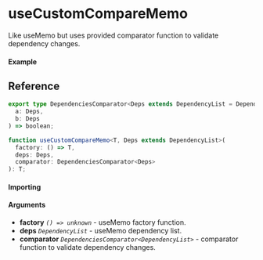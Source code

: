 
<Meta title="Miscellaneous/useCustomCompareMemo" component={Example} />

# useCustomCompareMemo

Like useMemo but uses provided comparator function to validate dependency changes.

#### Example

<Canvas>
  <Story story={Example} inline />
</Canvas>

## Reference

```ts
export type DependenciesComparator<Deps extends DependencyList = DependencyList> = (
  a: Deps,
  b: Deps
) => boolean;

function useCustomCompareMemo<T, Deps extends DependencyList>(
  factory: () => T,
  deps: Deps,
  comparator: DependenciesComparator<Deps>
): T;
```

#### Importing

<ImportPath />

#### Arguments

- **factory** _`() => unknown`_ - useMemo factory function.
- **deps** _`DependencyList`_ - useMemo dependency list.
- **comparator** _`DependenciesComparator<DependencyList>`_ - comparator function to validate dependency changes.
